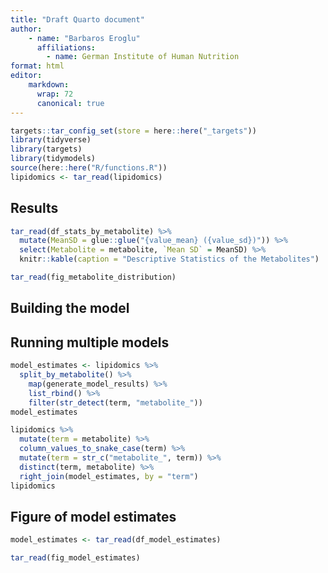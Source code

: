 ```yaml
---
title: "Draft Quarto document"
author: 
    - name: "Barbaros Eroglu"
      affiliations:
        - name: German Institute of Human Nutrition
format: html
editor: 
    markdown:
      wrap: 72
      canonical: true
---
```


```r
targets::tar_config_set(store = here::here("_targets"))
library(tidyverse)
library(targets)
library(tidymodels)
source(here::here("R/functions.R"))
lipidomics <- tar_read(lipidomics)
```

## Results

```r
tar_read(df_stats_by_metabolite) %>%
  mutate(MeanSD = glue::glue("{value_mean} ({value_sd})")) %>%
  select(Metabolite = metabolite, `Mean SD` = MeanSD) %>%
  knitr::kable(caption = "Descriptive Statistics of the Metabolites")
```

```r
tar_read(fig_metabolite_distribution)
```

## Building the model

## Running multiple models

```r
model_estimates <- lipidomics %>%
  split_by_metabolite() %>% 
    map(generate_model_results) %>% 
    list_rbind() %>% 
    filter(str_detect(term, "metabolite_"))
model_estimates
```

```r
lipidomics %>%
  mutate(term = metabolite) %>%
  column_values_to_snake_case(term) %>%
  mutate(term = str_c("metabolite_", term)) %>%
  distinct(term, metabolite) %>%
  right_join(model_estimates, by = "term")
lipidomics
```

## Figure of model estimates

```r
model_estimates <- tar_read(df_model_estimates)
```

```r
tar_read(fig_model_estimates)
```
